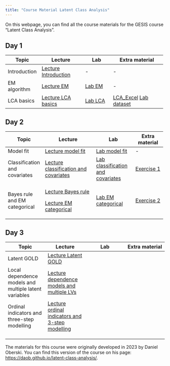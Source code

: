 ```yaml
---
title: "Course Material Latent Class Analysis"
---
```


On this webpage, you can find all the course materials for the GESIS course "Latent Class Analysis".

## Day 1

+----------------+-------------------------------------------------------------------+-----------------------------------------------+---------------------------------------------------------------------------------------+
| Topic          | Lecture                                                           | Lab                                           | Extra material                                                                        |
+================+===================================================================+===============================================+=======================================================================================+
| Introduction   | [Lecture Introduction](Lectures/Day_1/1_Lecture_introduction.pdf) | \-                                            | \-                                                                                    |
+----------------+-------------------------------------------------------------------+-----------------------------------------------+---------------------------------------------------------------------------------------+
| EM algorithm   | [Lecture EM](/Lectures/Day_1/2_Lecture_LPA_EM.pdf)                | [Lab EM](/Labs/Day_1/Lab_EM/3_Lab_EM.qmd)     | \-                                                                                    |
+----------------+-------------------------------------------------------------------+-----------------------------------------------+---------------------------------------------------------------------------------------+
| LCA basics     | [Lecture LCA basics](/Lectures/Day_1/3_Lecture_LCA.pdf)           | [Lab LCA](/Labs/Day_1/Lab_LCA/5_Exercise.qmd) | [LCA_Excel](/Extra/Day_1/antirel2.xlsx) [Lab dataset](/Extra/Day_1/antireli_data.csv) |
+----------------+-------------------------------------------------------------------+-----------------------------------------------+---------------------------------------------------------------------------------------+

## Day 2

+-------------------------------+--------------------------------------------------------------------------------------------------+------------------------------------------------------------------+------------------------------------------------------+
| Topic                         | Lecture                                                                                          | Lab                                                              | Extra material                                       |
+===============================+==================================================================================================+==================================================================+======================================================+
| Model fit                     | [Lecture model fit](/Lectures/Day_2/1_Lecture_model_fit.pdf)                                     | [Lab model fit](/Labs/Day_2/Lab_1/2_Lab.qmd)                     | \-                                                   |
+-------------------------------+--------------------------------------------------------------------------------------------------+------------------------------------------------------------------+------------------------------------------------------+
| Classification and covariates | [Lecture classification and covariates](/Lectures/Day_2/2_Lecture_classification_covariates.pdf) | [Lab classification and covariates](/Labs/Day_2/Lab_2/4_Lab.qmd) | [Exercise 1](/Extra/Day_2/Exercise_1/5_Exercise.qmd) |
+-------------------------------+--------------------------------------------------------------------------------------------------+------------------------------------------------------------------+------------------------------------------------------+
| Bayes rule and EM categorical | [Lecture Bayes rule](/Lectures/Day_2/3_Lecture_bayes_rule.pdf)                                   | [Lab EM categorical](/Labs/Day_2/Lab_3/8_Lab.qmd)                | [Exercise 2](/Extra/Day_2/Exercise_2/9_Exercise.qmd) |
|                               |                                                                                                  |                                                                  |                                                      |
|                               | [Lecture EM categorical](/Lectures/Day_2/4_Lecture_EM_categorical.pdf)                           |                                                                  |                                                      |
+-------------------------------+--------------------------------------------------------------------------------------------------+------------------------------------------------------------------+------------------------------------------------------+

## Day 3

| Topic | Lecture | Lab | Extra material |
|----|----|----|----|
| Latent GOLD | [Lecture Latent GOLD](/Lectures/Day_3/1_Lecture_LG) |  |  |
| Local dependence models and multiple latent variables | [Lecture dependence models and multiple LVs](/Lectures/Day_3/2_Lecture_extensions1.pdf) |  |  |
| Ordinal indicators and three-step modelling | [Lecture ordinal indicators and 3-step modelling](/Lectures/Day_3/3_Lecture_extensions2.pdf) |  |  |
|  |  |  |  |
|  |  |  |  |
|  |  |  |  |

The materials for this course were originally developed in 2023 by Daniel Oberski. You can find this version of the course on his page: <https://daob.github.io/latent-class-analysis/>.
